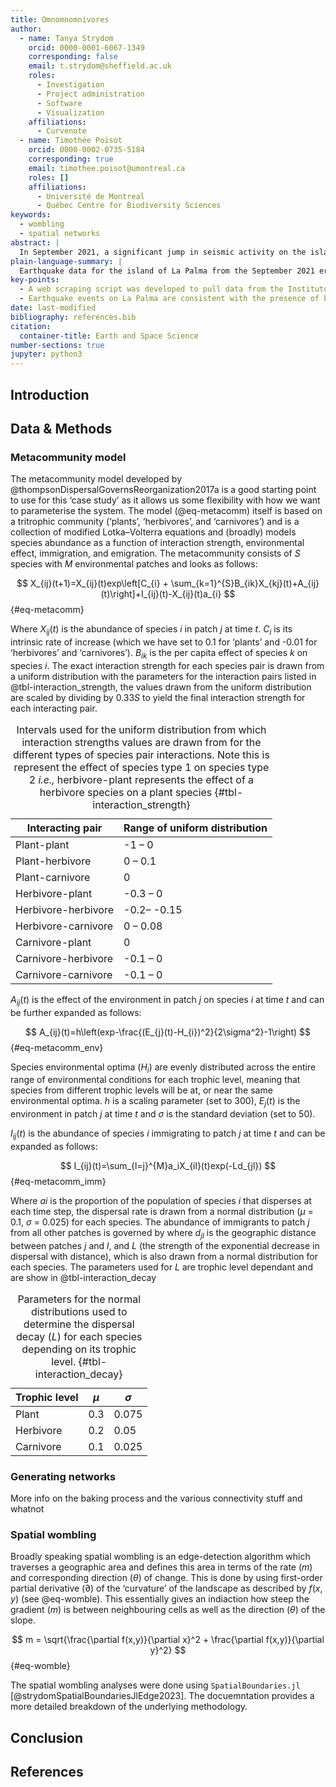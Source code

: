 ```yaml
---
title: Omnomnomnivores
author:
  - name: Tanya Strydom
    orcid: 0000-0001-6067-1349
    corresponding: false
    email: t.strydom@sheffield.ac.uk
    roles:
      - Investigation
      - Project administration
      - Software
      - Visualization
    affiliations:
      - Curvenote
  - name: Timothée Poisot
    orcid: 0000-0002-0735-5184
    corresponding: true
    email: timothee.poisot@umontreal.ca
    roles: []
    affiliations:
      - Université de Montreal
      - Québec Centre for Biodiversity Sciences
keywords:
  - wombling
  - spatial networks
abstract: |
  In September 2021, a significant jump in seismic activity on the island of La Palma (Canary Islands, Spain) signaled the start of a volcanic crisis that still continues at the time of writing. Earthquake data is continually collected and published by the Instituto Geográphico Nacional (IGN). ...
plain-language-summary: |
  Earthquake data for the island of La Palma from the September 2021 eruption is found ...
key-points:
  - A web scraping script was developed to pull data from the Instituto Geogràphico Nacional into a machine-readable form for analysis
  - Earthquake events on La Palma are consistent with the presence of both mantle and crustal reservoirs.
date: last-modified
bibliography: references.bib
citation:
  container-title: Earth and Space Science
number-sections: true
jupyter: python3
---
```


## Introduction


## Data & Methods {#sec-data-methods}

### Metacommunity model

The metacommunity model developed by @thompsonDispersalGovernsReorganization2017a is a good starting point to use for this 'case study' as it allows us some flexibility with how we want to parameterise the system. The model (@eq-metacomm) itself is based on a tritrophic community ('plants', 'herbivores', and 'carnivores') and is a collection of modified Lotka–Volterra equations and (broadly) models species abundance as a function of interaction strength, environmental effect, immigration, and emigration. The metacommunity consists of $S$ species with $M$ environmental patches and looks as follows:

$$
X_{ij}(t+1)=X_{ij}(t)exp\left[C_{i} + \sum_{k=1}^{S}B_{ik}X_{kj}(t)+A_{ij}(t)\right]+I_{ij}(t)-X_{ij}(t)a_{i}
$$ {#eq-metacomm}

Where $X_{ij}(t)$ is the abundance of species $i$ in patch $j$ at time $t$. $C_i$ is its intrinsic rate of increase (which we have set to 0.1 for 'plants' and -0.01 for 'herbivores' and 'carnivores'). $B_{ik}$ is the per capita effect of species $k$ on species $i$. The exact interaction strength for each species pair is drawn from a uniform distribution with the parameters for the interaction pairs listed in @tbl-interaction_strength, the values drawn from the uniform distribution are scaled by dividing by $0.33S$ to yield the final interaction strength for each interacting pair.


| Interacting pair    | Range of uniform distribution|
|---------------------|------------------------------|
| Plant-plant         | -1 -- 0                      |
| Plant-herbivore     | 0 -- 0.1                     |
| Plant-carnivore     | 0                            |
| Herbivore-plant     | -0.3 -- 0                    |
| Herbivore-herbivore | -0.2-- -0.15                 |
| Herbivore-carnivore | 0 -- 0.08                    |
| Carnivore-plant     | 0                            |
| Carnivore-herbivore | -0.1 -- 0                    |
| Carnivore-carnivore | -0.1 -- 0                    |

: Intervals used for the uniform distribution from which interaction strengths values are drawn from for the different types of species pair interactions. Note this is represent the effect of species type 1 on species type 2 *i.e.,* herbivore-plant represents the effect of a herbivore species on a plant species {#tbl-interaction_strength}

$A_{ij}(t)$ is the effect of the environment in patch $j$ on species $i$ at time $t$ and can be further expanded as follows:  

$$
A_{ij}(t)=h\left(exp-\frac{(E_{j}(t)-H_{i})^2}{2\sigma^2}-1\right)
$$ {#eq-metacomm_env}

Species environmental optima ($H_i$) are evenly distributed across the entire range of environmental conditions for each trophic level, meaning that species from different trophic levels will be at, or near the same environmental optima. $h$ is a scaling parameter (set to 300), $E_j(t)$ is the environment in patch $j$ at time $t$ and $\sigma$ is the standard deviation (set to 50).

$I_{ij}(t)$ is the abundance of species $i$ immigrating to patch $j$ at time $t$ and can be expanded as follows:

$$
I_{ij}(t)=\sum_{l=j}^{M}a_iX_{il}(t)exp(-Ld_{jl})
$$ {#eq-metacomm_imm}

Where $ai$ is the proportion of the population of species $i$ that disperses at each time step, the dispersal rate is drawn from a normal distribution ($\mu$ = 0.1, $\sigma$ = 0.025) for each species. The abundance of immigrants to patch $j$ from all other patches is governed by where $d_{jl}$ is the geographic distance between patches $j$ and $l$, and $L$ (the strength of the exponential decrease in dispersal with distance), which is also drawn from a normal distribution for each species. The parameters used for $L$ are trophic level dependant and are show in @tbl-interaction_decay

| Trophic level | $\mu$ | $\sigma$ |
|---------------|-------|----------|
| Plant         | 0.3   | 0.075    |
| Herbivore     | 0.2   | 0.05     |
| Carnivore     | 0.1   | 0.025    |

: Parameters for the normal distributions used to determine the dispersal decay ($L$) for each species depending on its trophic level. {#tbl-interaction_decay}

### Generating networks

More info on the baking process and the various connectivity stuff and whatnot

### Spatial wombling

Broadly speaking spatial wombling is an edge-detection algorithm which traverses a geographic area and defines this area in terms of the rate ($m$) and corresponding direction ($\theta$) of change. This is done by using first-order partial derivative ($\partial$) of the 'curvature' of the landscape as described by $f(x,y)$ (see @eq-womble). This essentially gives an indiaction how steep the gradient ($m$) is between neighbouring cells as well as the direction ($\theta$) of the slope. 

$$
m = \sqrt{\frac{\partial f(x,y)}{\partial x}^2 + \frac{\partial f(x,y)}{\partial y}^2}
$${#eq-womble}

The spatial wombling analyses were done using `SpatialBoundaries.jl` [@strydomSpatialBoundariesJlEdge2023]. The docuemntation provides a more detailed breakdown of the underlying methodology.

## Conclusion

## References {.unnumbered}

::: {#refs}
:::